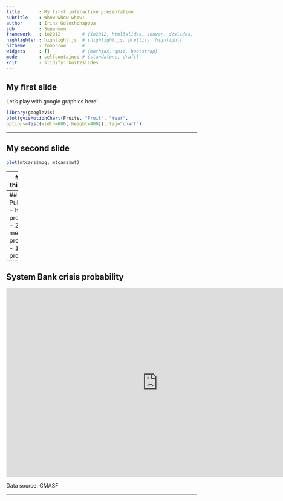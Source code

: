 ```yaml
---
title       : My first interactive presentation
subtitle    : Whow-whow-whow!
author      : Irina Goloshchapova
job         : Supermom
framework   : io2012        # {io2012, html5slides, shower, dzslides, ...}
highlighter : highlight.js  # {highlight.js, prettify, highlight}
hitheme     : tomorrow      # 
widgets     : []            # {mathjax, quiz, bootstrap}
mode        : selfcontained # {standalone, draft}
knit        : slidify::knit2slides
---
```


## My first slide

Let's play with google graphics here!
```r
library(googleVis)
plot(gvisMotionChart(Fruits, "Fruit", "Year",
options=list(width=600, height=400)), tag="chart")
```

---

## My second slide

```r
plot(mtcars$mpg, mtcars$wt)
```

---
## My third slide 

Just for example:
- 1 step
- 2 step
- 3 step

---
## Crisis Pulse
- 3 - high probability
- 2 - medium probability
- 1 - low probability
```r
ind <- data.frame(Indicator = c("Crisis", "NPL", "Liquidity", "Exch.rate"),
                  Probability = c(3, 3, 1, 2))
ind$Indicator <- factor(as.character(ind$Indicator))
Gauge <-  gvisGauge(ind, options=list(min=0, max=3, greenFrom=0, 
                                      greenTo=1.5, yellowFrom=1.5, yellowTo=2.5,
                                      redFrom=2.5, redTo=3))
plot(Gauge, tag = "chart")
```

---
## System Bank crisis probability

<iframe src="https://plot.ly/~IrinaGoloshchapova/40/none/" width="800" height="500" scrolling="no" frameBorder="0"></iframe>

<span class="footnote">Data source: CMASF</span>

---
